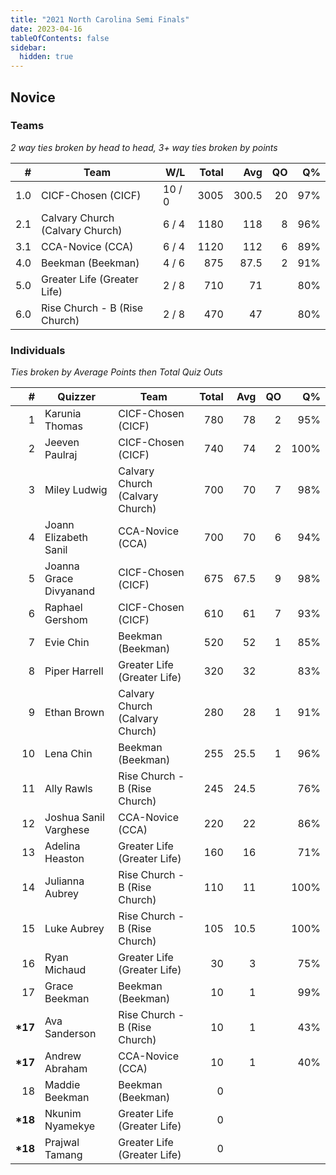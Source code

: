 ```yaml
---
title: "2021 North Carolina Semi Finals"
date: 2023-04-16
tableOfContents: false
sidebar:
  hidden: true
---
```


## Novice

### Teams

*2 way ties broken by head to head, 3+ way ties broken by points*

|    # | Team                            | W/L    | Total |   Avg |   QO |   Q% |
| ---: | ------------------------------- | ------ | ----: | ----: | ---: | ---: |
|  1.0 | CICF-Chosen (CICF)              | 10 / 0 |  3005 | 300.5 |   20 |  97% |
|  2.1 | Calvary Church (Calvary Church) | 6 / 4  |  1180 |   118 |    8 |  96% |
|  3.1 | CCA-Novice (CCA)                | 6 / 4  |  1120 |   112 |    6 |  89% |
|  4.0 | Beekman (Beekman)               | 4 / 6  |   875 |  87.5 |    2 |  91% |
|  5.0 | Greater Life (Greater Life)     | 2 / 8  |   710 |    71 |      |  80% |
|  6.0 | Rise Church - B (Rise Church)   | 2 / 8  |   470 |    47 |      |  80% |

### Individuals

*Ties broken by Average Points then Total Quiz Outs*

|        # | Quizzer                | Team                            | Total |  Avg |   QO |   Q% |
| -------: | ---------------------- | ------------------------------- | ----: | ---: | ---: | ---: |
|        1 | Karunia Thomas         | CICF-Chosen (CICF)              |   780 |   78 |    2 |  95% |
|        2 | Jeeven Paulraj         | CICF-Chosen (CICF)              |   740 |   74 |    2 | 100% |
|        3 | Miley Ludwig           | Calvary Church (Calvary Church) |   700 |   70 |    7 |  98% |
|        4 | Joann Elizabeth Sanil  | CCA-Novice (CCA)                |   700 |   70 |    6 |  94% |
|        5 | Joanna Grace Divyanand | CICF-Chosen (CICF)              |   675 | 67.5 |    9 |  98% |
|        6 | Raphael Gershom        | CICF-Chosen (CICF)              |   610 |   61 |    7 |  93% |
|        7 | Evie Chin              | Beekman (Beekman)               |   520 |   52 |    1 |  85% |
|        8 | Piper Harrell          | Greater Life (Greater Life)     |   320 |   32 |      |  83% |
|        9 | Ethan Brown            | Calvary Church (Calvary Church) |   280 |   28 |    1 |  91% |
|       10 | Lena Chin              | Beekman (Beekman)               |   255 | 25.5 |    1 |  96% |
|       11 | Ally Rawls             | Rise Church - B (Rise Church)   |   245 | 24.5 |      |  76% |
|       12 | Joshua Sanil Varghese  | CCA-Novice (CCA)                |   220 |   22 |      |  86% |
|       13 | Adelina Heaston        | Greater Life (Greater Life)     |   160 |   16 |      |  71% |
|       14 | Julianna Aubrey        | Rise Church - B (Rise Church)   |   110 |   11 |      | 100% |
|       15 | Luke Aubrey            | Rise Church - B (Rise Church)   |   105 | 10.5 |      | 100% |
|       16 | Ryan Michaud           | Greater Life (Greater Life)     |    30 |    3 |      |  75% |
|       17 | Grace Beekman          | Beekman (Beekman)               |    10 |    1 |      |  99% |
| **\*17** | Ava Sanderson          | Rise Church - B (Rise Church)   |    10 |    1 |      |  43% |
| **\*17** | Andrew Abraham         | CCA-Novice (CCA)                |    10 |    1 |      |  40% |
|       18 | Maddie Beekman         | Beekman (Beekman)               |     0 |      |      |      |
| **\*18** | Nkunim Nyamekye        | Greater Life (Greater Life)     |     0 |      |      |      |
| **\*18** | Prajwal Tamang         | Greater Life (Greater Life)     |     0 |      |      |      |

